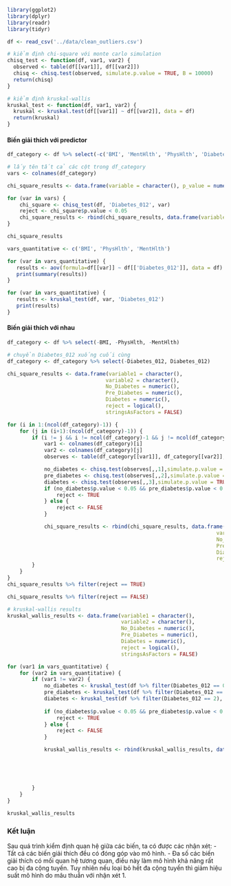 ```r
library(ggplot2)
library(dplyr)
library(readr)
library(tidyr)
```

```r
df <- read_csv('../data/clean_outliers.csv')
```

```r
# kiểm định chi-square với monte carlo simulation
chisq_test <- function(df, var1, var2) {
  observed <- table(df[[var1]], df[[var2]])
  chisq <- chisq.test(observed, simulate.p.value = TRUE, B = 10000)
  return(chisq)
}
```

```r
# kiểm định kruskal-wallis
kruskal_test <- function(df, var1, var2) {
  kruskal <- kruskal.test(df[[var1]] ~ df[[var2]], data = df)
  return(kruskal)
}
```

#### Biến giải thích với predictor

```r
df_category <- df %>% select(-c('BMI', 'MentHlth', 'PhysHlth', 'Diabetes_012'))

# lấy tên tất cả các cột trong df_category
vars <- colnames(df_category)

chi_square_results <- data.frame(variable = character(), p_value = numeric(), reject = logical(), stringsAsFactors = FALSE)

for (var in vars) {
    chi_square <- chisq_test(df, 'Diabetes_012', var)
    reject <- chi_square$p.value < 0.05
    chi_square_results <- rbind(chi_square_results, data.frame(variable = var, p_value = chi_square$p.value, reject = reject))
}

chi_square_results

```

```r
vars_quantitative <- c('BMI', 'PhysHlth', 'MentHlth')

for (var in vars_quantitative) {
   results <- aov(formula=df[[var]] ~ df[['Diabetes_012']], data = df)
   print(summary(results))
}
```

```r
for (var in vars_quantitative) {
   results <- kruskal_test(df, var, 'Diabetes_012')
   print(results)
}
```

#### Biến giải thích với nhau

```r
df_category <- df %>% select(-BMI, -PhysHlth, -MentHlth)

# chuyển Diabetes_012 xuống cuối cùng
df_category <- df_category %>% select(-Diabetes_012, Diabetes_012)

chi_square_results <- data.frame(variable1 = character(), 
                                variable2 = character(), 
                                No_Diabetes = numeric(),
                                Pre_Diabetes = numeric(),
                                Diabetes = numeric(),
                                reject = logical(), 
                                stringsAsFactors = FALSE)

for (i in 1:(ncol(df_category)-1)) {
    for (j in (i+1):(ncol(df_category)-1)) {
        if (i != j && i != ncol(df_category)-1 && j != ncol(df_category)-1) {
            var1 <- colnames(df_category)[i]
            var2 <- colnames(df_category)[j]
            observes <- table(df_category[[var1]], df_category[[var2]], df_category$Diabetes_012)

            no_diabetes <- chisq.test(observes[,,1],simulate.p.value = TRUE, B = 5000)
            pre_diabetes <- chisq.test(observes[,,2],simulate.p.value = TRUE, B = 5000)
            diabetes <- chisq.test(observes[,,3],simulate.p.value = TRUE, B = 5000)
            if (no_diabetes$p.value < 0.05 && pre_diabetes$p.value < 0.05 && diabetes$p.value < 0.05) {
                reject <- TRUE
            } else {
                reject <- FALSE
            }  

            chi_square_results <- rbind(chi_square_results, data.frame(variable1 = var1, 
                                                                    variable2 = var2, 
                                                                    No_Diabetes = no_diabetes$p.value,
                                                                    Pre_Diabetes = pre_diabetes$p.value,
                                                                    Diabetes = diabetes$p.value, 
                                                                    reject = reject))
        }
    }
}
chi_square_results %>% filter(reject == TRUE)
```

```r

chi_square_results %>% filter(reject == FALSE)
```

```r
# kruskal-wallis results
kruskal_wallis_results <- data.frame(variable1 = character(), 
                                     variable2 = character(), 
                                     No_Diabetes = numeric(),
                                     Pre_Diabetes = numeric(),
                                     Diabetes = numeric(),
                                     reject = logical(), 
                                     stringsAsFactors = FALSE)

for (var1 in vars_quantitative) {
    for (var2 in vars_quantitative) {
        if (var1 != var2) {
            no_diabetes <- kruskal_test(df %>% filter(Diabetes_012 == 0), var1, var2)
            pre_diabetes <- kruskal_test(df %>% filter(Diabetes_012 == 1), var1, var2)
            diabetes <- kruskal_test(df %>% filter(Diabetes_012 == 2), var1, var2)
            
            if (no_diabetes$p.value < 0.05 && pre_diabetes$p.value < 0.05 && diabetes$p.value < 0.05) {
                reject <- TRUE
            } else {
                reject <- FALSE
            }  

            kruskal_wallis_results <- rbind(kruskal_wallis_results, data.frame(variable1 = var1, 
                                                                              variable2 = var2, 
                                                                              No_Diabetes = no_diabetes$p.value,
                                                                              Pre_Diabetes = pre_diabetes$p.value,
                                                                              Diabetes = diabetes$p.value, 
                                                                              reject = reject))
        }
    }
}

```

```r
kruskal_wallis_results
```

### Kết luận

Sau quá trình kiểm định quan hệ giữa các biến, ta có được các nhận xét:
- Tất cả các biến giải thích đều có đóng góp vào mô hình.
- Đa số các biến giải thích có mối quan hệ tương quan, điều này làm mô hình khả năng rất cao bị đa cộng tuyến. Tuy nhiên nếu loại bỏ hết đa cộng tuyến thì giảm hiệu suất mô hình do mâu thuẫn với nhận xét 1. 